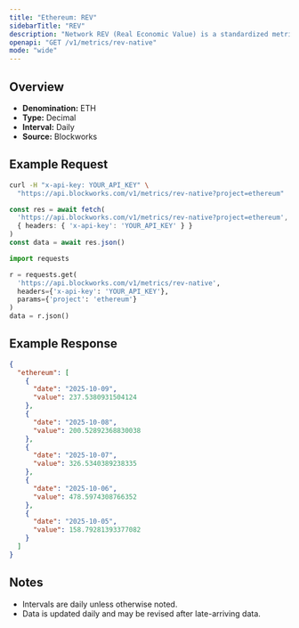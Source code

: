 ```yaml
---
title: "Ethereum: REV"
sidebarTitle: "REV"
description: "Network REV (Real Economic Value) is a standardized metric that tracks blockchain value accrual generated by user activity. REV consists of both in-protocol transaction fees and out-of-protocol tips that users pay for transaction execution, so it measures the monetary demand to transact onchain."
openapi: "GET /v1/metrics/rev-native"
mode: "wide"
---
```


## Overview

- **Denomination:** ETH
- **Type:** Decimal
- **Interval:** Daily
- **Source:** Blockworks

## Example Request

<CodeGroup>

```bash cURL
curl -H "x-api-key: YOUR_API_KEY" \
  "https://api.blockworks.com/v1/metrics/rev-native?project=ethereum"
```

```typescript TypeScript
const res = await fetch(
  'https://api.blockworks.com/v1/metrics/rev-native?project=ethereum',
  { headers: { 'x-api-key': 'YOUR_API_KEY' } }
)
const data = await res.json()
```

```python Python
import requests

r = requests.get(
  'https://api.blockworks.com/v1/metrics/rev-native',
  headers={'x-api-key': 'YOUR_API_KEY'},
  params={'project': 'ethereum'}
)
data = r.json()
```

</CodeGroup>

## Example Response

```json
{
  "ethereum": [
    {
      "date": "2025-10-09",
      "value": 237.5380931504124
    },
    {
      "date": "2025-10-08",
      "value": 200.52892368830038
    },
    {
      "date": "2025-10-07",
      "value": 326.5340389238335
    },
    {
      "date": "2025-10-06",
      "value": 478.5974308766352
    },
    {
      "date": "2025-10-05",
      "value": 158.79281393377082
    }
  ]
}
```

## Notes
- Intervals are daily unless otherwise noted.
- Data is updated daily and may be revised after late-arriving data.